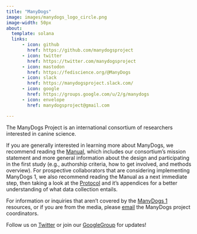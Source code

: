 ```yaml
---
title: "ManyDogs"
image: images/manydogs_logo_circle.png
image-width: 50px
about:
  template: solana
  links:
      - icon: github
        href: https://github.com/manydogsproject
      - icon: twitter 
        href: https://twitter.com/manydogsproject
      - icon: mastodon 
        href: https://fediscience.org/@ManyDogs
      - icon: slack
        href: https://manydogsproject.slack.com/
      - icon: google
        href: https://groups.google.com/u/2/g/manydogs
      - icon: envelope
        href: manydogsproject@gmail.com

---
```

The ManyDogs Project is an international consortium of researchers interested in canine science.

If you are generally interested in learning more about ManyDogs, we recommend reading the [Manual](https://docs.google.com/document/d/1iuYElQSssoOMVC3nu7BLrFZovoM0TIEqmGM1bUaYbpo/edit?usp=sharing), which includes our consortium's mission statement and more general information about the design and participating in the first study (e.g., authorship criteria, how to get involved, and methods overview). For prospective collaborators that are considering implementing ManyDogs 1, we also recommend reading the Manual as a next immediate step, then taking a look at the [Protocol](https://docs.google.com/document/d/1IV2h2YXmyYpOw0U3IgxxQZD8zlkc0VHcencWx1fJm4s/edit?usp=sharing) and it's appendices for a better understanding of what data collection entails.

For information or inquiries that aren't covered by the [ManyDogs 1](/manydogs1.html) resources, or if you are from the media, please [email](mailto:manydogsproject@gmail.com) the ManyDogs project coordinators.

Follow us on [Twitter](https://twitter.com/ManyDogsProject) or join our [GoogleGroup](https://groups.google.com/u/2/g/manydogs) for updates!


